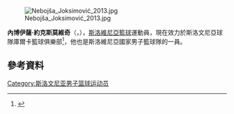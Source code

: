 {{noteTA
|1=zh-cn:内博伊沙;zh-hk:內博伊薩;
|2=zh-cn:约克西莫维奇;zh-hk:約克斯莫維奇;
}}

[[File:Nebojša_Joksimović_2013.jpg|thumb]]

'''內博伊薩·約克斯莫維奇'''（{{lang-sl|'''Nebojša Joksimović'''}}，{{bd|1981年|11月17日}}），[[斯洛維尼亞|斯洛維尼亞]][[籃球|籃球]]運動員，現在效力於斯洛文尼亞球隊庫爾卡籃球俱樂部<ref>{{cite news|title=Joksimović from Olimpija to Krka|url=http://www.abaliga.com/a7707/News/Joksimovic_from_Olimpija_to_Krka.html|accessdate=9 July 2014|work=abaliga.com|deadurl=yes|archiveurl=https://archive.is/20140711080513/http://www.abaliga.com/a7707/News/Joksimovic_from_Olimpija_to_Krka.html|archivedate=2014年7月11日}}</ref>，他也是斯洛維尼亞國家男子籃球隊的一員。

== 參考資料 ==
{{Reflist}}

{{Authority control}}
{{DEFAULTSORT:Joksimović, Nebojša}}
[[Category:斯洛文尼亚男子篮球运动员|Category:斯洛文尼亚男子篮球运动员]]